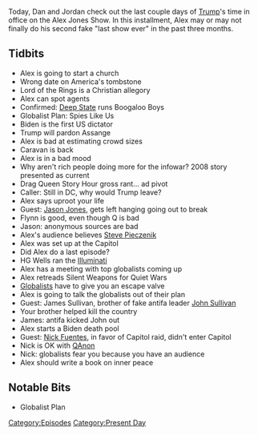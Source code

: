 {{DEFAULTSORT:
    #_EPISODE_0523:January 18-19, 2021
}}{{Episode
    | title             = January 18-19, 2021
    | caption           = Listen to this episode on [https://knowledgefight.libsyn.com/523-january-18-19-2021 Libsyn] [https://open.spotify.com/episode/2lPUQhuFZHC2uYqeH6Pwez Spotify], Read the [[Transcript/523: January 18-19, 2021|Unofficial Transcript]], View discussion on [https://reddit.com/l2gsag Reddit]
    | episodeNumber     = 523
    | length            = 01:26:59
    | airDate           = January 22, 2021
    | coverageStartDate = January 18, 2021
    | coverageEndDate   = January 19, 2021
    | episodeType       = [[:Category:Present Day|Present Day]]
    | appearance        = [[Jason Jones]], [[General Michael Flynn]], [[HG Wells]], [[James Sullivan]], [[John Sullivan]], [[Nick Fuentes]]
    | oocDrop           = *demon noises*
    | previousEpisode   = [[522: January 14-17, 2021]]
    | nextEpisode       = [[524: Inauguration 2021]]
}}

{{Stub}}

Today, Dan and Jordan check out the last couple days of [[Donald Trump|Trump]]'s time in office on the Alex Jones Show. In this installment, Alex may or may not finally do his second fake "last show ever" in the past three months.

==Tidbits==

*Alex is going to start a church
*Wrong date on America's tombstone
*Lord of the Rings is a Christian allegory
*Alex can spot agents
*Confirmed: [[Deep State]] runs Boogaloo Boys
*Globalist Plan: Spies Like Us
*Biden is the first US dictator
*Trump will pardon Assange
*Alex is bad at estimating crowd sizes
*Caravan is back
*Alex is in a bad mood
*Why aren't rich people doing more for the infowar? 2008 story presented as current
*Drag Queen Story Hour gross rant... ad pivot
*Caller: Still in DC, why would Trump leave?
*Alex says uproot your life
*Guest: [[Jason Jones]], gets left hanging going out to break
*Flynn is good, even though Q is bad
*Jason: anonymous sources are bad
*Alex's audience believes [[Steve Pieczenik]]
*Alex was set up at the Capitol
*Did Alex do a last episode?
*HG Wells ran the [[Illuminati]]
*Alex has a meeting with top globalists coming up
*Alex retreads Silent Weapons for Quiet Wars
*[[Globalists]] have to give you an escape valve
*Alex is going to talk the globalists out of their plan
*Guest: James Sullivan, brother of fake antifa leader [[John Sullivan]]
*Your brother helped kill the country
*James: antifa kicked John out
*Alex starts a Biden death pool
*Guest: [[Nick Fuentes]], in favor of Capitol raid, didn't enter Capitol
*Nick is OK with [[QAnon]]
*Nick: globalists fear you because you have an audience
*Alex should write a book on inner peace

==Notable Bits==

*Globalist Plan

[[Category:Episodes]]
[[Category:Present Day]]
